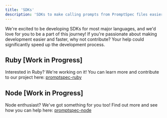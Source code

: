 ```yaml
---
title: 'SDKs'
description: 'SDKs to make calling prompts from PromptSpec files easier.'
---
```


We're excited to be developing SDKs for most major languages, and we'd love for you to be a part of this journey! If you're passionate about making development easier and faster, why not contribute? Your help could significantly speed up the development process.

## Ruby [Work in Progress]
Interested in Ruby? We're working on it! You can learn more and contribute to our project here: [promptspec-ruby](https://github.com/Hyperaide/promptspec-ruby)

## Node [Work in Progress]
Node enthusiast? We've got something for you too! Find out more and see how you can help here: [promptspec-node](https://github.com/Hyperaide/promptspec-node)